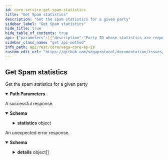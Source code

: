 ```yaml
---
id: core-service-get-spam-statistics
title: "Get Spam statistics"
description: "Get the spam statistics for a given party"
sidebar_label: "Get Spam statistics"
hide_title: true
hide_table_of_contents: true
api: {"parameters":[{"description":"Party ID whose statistics are requested","in":"path","name":"partyId","required":true,"schema":{"type":"string"}}],"responses":{"200":{"content":{"application/json":{"schema":{"properties":{"chainId":{"description":"Chain ID for which the statistics are captured.","type":"string"},"statistics":{"title":"Spam statistics for the party","properties":{"delegations":{"title":"Statistics for delegation transactions made by the party","properties":{"bannedUntil":{"title":"If blocked the timestamp when the party will be unblocked as RFC3339Nano","type":"string"},"countForEpoch":{"format":"uint64","title":"Current transaction count received from the party during this epoch for this policy","type":"string"},"maxForEpoch":{"format":"uint64","title":"Maximum number of transactions allowed for this policy in an epoch","type":"string"},"minTokensRequired":{"title":"Effective minimum number of tokens required to submit a transaction of this type","type":"string"}},"type":"object"},"epochSeq":{"format":"uint64","title":"Epoch in which these statistics apply to","type":"string"},"issueSignatures":{"title":"Statistics for multisig signatures issued for the party","properties":{"bannedUntil":{"title":"If blocked the timestamp when the party will be unblocked as RFC3339Nano","type":"string"},"countForEpoch":{"format":"uint64","title":"Current transaction count received from the party during this epoch for this policy","type":"string"},"maxForEpoch":{"format":"uint64","title":"Maximum number of transactions allowed for this policy in an epoch","type":"string"},"minTokensRequired":{"title":"Effective minimum number of tokens required to submit a transaction of this type","type":"string"}},"type":"object"},"nodeAnnouncements":{"title":"Statistics for node announcement transactions made by the party","properties":{"bannedUntil":{"title":"If blocked the timestamp when the party will be unblocked as RFC3339Nano","type":"string"},"countForEpoch":{"format":"uint64","title":"Current transaction count received from the party during this epoch for this policy","type":"string"},"maxForEpoch":{"format":"uint64","title":"Maximum number of transactions allowed for this policy in an epoch","type":"string"},"minTokensRequired":{"title":"Effective minimum number of tokens required to submit a transaction of this type","type":"string"}},"type":"object"},"pow":{"title":"Statistics for proof of work difficulty observed per block for the party","properties":{"bannedUntil":{"title":"PoW banned until timestamp as RFC3339Nano","type":"string"},"blockStates":{"items":{"properties":{"blockHash":{"title":"Hash of the current block","type":"string"},"blockHeight":{"format":"uint64","title":"Block height for the current Proof of Work state statistics","type":"string"},"difficulty":{"format":"uint64","title":"Base difficulty for this block for when transactions seen < tx_per_block","type":"string"},"expectedDifficulty":{"description":"This is the minimum required difficulty for the next transaction submitted on this block\nif it is possible to submit more transactions on this block, otherwise nil.","format":"uint64","type":"string"},"hashFunction":{"title":"Hashing function used to calculate the block hash","type":"string"},"increasingDifficulty":{"title":"Whether or not this block allows for increasing proof-of-work difficulty if the\ntx-per-block-hash limit has been reached","type":"boolean"},"transactionsSeen":{"format":"uint64","title":"Total number of transactions seen in the block","type":"string"},"txPerBlock":{"format":"uint64","title":"Number of transactions that can have their proof-of-work calculated with this block hash before\neither the difficulty increases, or no more transactions can use this block hash","type":"string"}},"title":"Proof of Work state for a given block","type":"object"},"title":"Block state for each block in scope for PoW calculation","type":"array"},"numberOfPastBlocks":{"format":"uint64","title":"Number of block behind the current block whose hash can be used for proof-of-work calculations","type":"string"}},"type":"object"},"proposals":{"title":"Statistics for proposal transactions made by the party","properties":{"bannedUntil":{"title":"If blocked the timestamp when the party will be unblocked as RFC3339Nano","type":"string"},"countForEpoch":{"format":"uint64","title":"Current transaction count received from the party during this epoch for this policy","type":"string"},"maxForEpoch":{"format":"uint64","title":"Maximum number of transactions allowed for this policy in an epoch","type":"string"},"minTokensRequired":{"title":"Effective minimum number of tokens required to submit a transaction of this type","type":"string"}},"type":"object"},"transfers":{"title":"Statistics for transfer transactions made by the party","properties":{"bannedUntil":{"title":"If blocked the timestamp when the party will be unblocked as RFC3339Nano","type":"string"},"countForEpoch":{"format":"uint64","title":"Current transaction count received from the party during this epoch for this policy","type":"string"},"maxForEpoch":{"format":"uint64","title":"Maximum number of transactions allowed for this policy in an epoch","type":"string"},"minTokensRequired":{"title":"Effective minimum number of tokens required to submit a transaction of this type","type":"string"}},"type":"object"},"votes":{"title":"Statistics for proposal votes made by the party","properties":{"bannedUntil":{"title":"If blocked the timestamp when the party will be unblocked as RFC3339Nano","type":"string"},"maxForEpoch":{"format":"uint64","title":"Maximum number of votes per proposal allowed in an epoch","type":"string"},"statistics":{"items":{"description":"Vote statistics for the voting spam policies\nwhich are calculated as a ratio of the total votes\nthat have been rejected.","properties":{"countForEpoch":{"format":"uint64","title":"Current vote count received from the party for the given proposal during this epoch","type":"string"},"minTokensRequired":{"title":"Effective minimum number of tokens required to vote on the proposal","type":"string"},"proposal":{"description":"Unique ID of the proposal being voted on by the party.","type":"string"}},"type":"object"},"title":"List of statistics for proposals voted on by the party","type":"array"}},"type":"object"}},"type":"object"}},"title":"Response containing all the spam statistics of a party for the current epoch","type":"object"}}},"description":"A successful response."},"default":{"content":{"application/json":{"schema":{"properties":{"code":{"format":"int32","type":"integer"},"details":{"items":{"additionalProperties":{},"properties":{"@type":{"type":"string"}},"type":"object"},"type":"array"},"message":{"type":"string"}},"type":"object"}}},"description":"An unexpected error response."}},"tags":["CoreService"],"description":"Get the spam statistics for a given party","operationId":"CoreService_GetSpamStatistics","method":"get","path":"/statistics/spam/{partyId}","servers":[{"url":"https://n06.testnet.vega.xyz","description":"n06"},{"url":"https://n07.testnet.vega.xyz","description":"n07"}],"info":{"title":"Vega core APIs","version":"v0.71.4"},"postman":{"name":"Get Spam statistics","description":{"content":"Get the spam statistics for a given party","type":"text/plain"},"url":{"path":["statistics","spam",":partyId"],"host":["{{baseUrl}}"],"query":[],"variable":[{"disabled":false,"description":{"content":"(Required) Party ID whose statistics are requested","type":"text/plain"},"type":"any","value":"","key":"partyId"}]},"header":[{"key":"Accept","value":"application/json"}],"method":"GET"}}
sidebar_class_name: "get api-method"
info_path: api/rest/core/vega-core-ap-is
custom_edit_url: "https://github.com/vegaprotocol/documentation/issues/new?labels=documentation&title=[Documentation] Requesting changes to 'Get Spam statistics' (core-service-get-spam-statistics)"
---
```



## Get Spam statistics



Get the spam statistics for a given party

<details style={{"marginBottom":"1rem"}} data-collapsed={false} open={true}><summary style={{}}><strong>Path Parameters</strong></summary><div><ul><ParamsItem className={"paramsItem"} param={{"description":"Party ID whose statistics are requested","in":"path","name":"partyId","required":true,"schema":{"type":"string"}}}></ParamsItem></ul></div></details><div><ApiTabs><TabItem label={"200"} value={"200"}><div>

A successful response.

</div><div><MimeTabs schemaType={"response"}><TabItem label={"application/json"} value={"application/json"}><SchemaTabs><TabItem label={"Schema"} value={"Schema"}><details style={{}} data-collapsed={false} open={true}><summary style={{"textAlign":"left"}}><strong>Schema</strong></summary><div style={{"textAlign":"left","marginLeft":"1rem"}}></div><ul style={{"marginLeft":"1rem"}}><SchemaItem collapsible={false} name={"chainId"} required={false} schemaDescription={"Chain ID for which the statistics are captured."} schemaName={"string"} qualifierMessage={undefined} defaultValue={undefined}></SchemaItem><SchemaItem collapsible={true} className={"schemaItem"}><details style={{}}><summary style={{}}><strong>statistics</strong><span style={{"opacity":"0.6"}}> object</span></summary><div style={{"marginLeft":"1rem"}}><SchemaItem collapsible={true} className={"schemaItem"}><details style={{}}><summary style={{}}><strong>delegations</strong><span style={{"opacity":"0.6"}}> object</span></summary><div style={{"marginLeft":"1rem"}}><SchemaItem collapsible={false} name={"bannedUntil"} required={false} schemaDescription={undefined} schemaName={"If blocked the timestamp when the party will be unblocked as RFC3339Nano"} qualifierMessage={undefined} defaultValue={undefined}></SchemaItem><SchemaItem collapsible={false} name={"countForEpoch"} required={false} schemaDescription={undefined} schemaName={"uint64"} qualifierMessage={undefined} defaultValue={undefined}></SchemaItem><SchemaItem collapsible={false} name={"maxForEpoch"} required={false} schemaDescription={undefined} schemaName={"uint64"} qualifierMessage={undefined} defaultValue={undefined}></SchemaItem><SchemaItem collapsible={false} name={"minTokensRequired"} required={false} schemaDescription={undefined} schemaName={"Effective minimum number of tokens required to submit a transaction of this type"} qualifierMessage={undefined} defaultValue={undefined}></SchemaItem></div></details></SchemaItem><SchemaItem collapsible={false} name={"epochSeq"} required={false} schemaDescription={undefined} schemaName={"uint64"} qualifierMessage={undefined} defaultValue={undefined}></SchemaItem><SchemaItem collapsible={true} className={"schemaItem"}><details style={{}}><summary style={{}}><strong>issueSignatures</strong><span style={{"opacity":"0.6"}}> object</span></summary><div style={{"marginLeft":"1rem"}}><SchemaItem collapsible={false} name={"bannedUntil"} required={false} schemaDescription={undefined} schemaName={"If blocked the timestamp when the party will be unblocked as RFC3339Nano"} qualifierMessage={undefined} defaultValue={undefined}></SchemaItem><SchemaItem collapsible={false} name={"countForEpoch"} required={false} schemaDescription={undefined} schemaName={"uint64"} qualifierMessage={undefined} defaultValue={undefined}></SchemaItem><SchemaItem collapsible={false} name={"maxForEpoch"} required={false} schemaDescription={undefined} schemaName={"uint64"} qualifierMessage={undefined} defaultValue={undefined}></SchemaItem><SchemaItem collapsible={false} name={"minTokensRequired"} required={false} schemaDescription={undefined} schemaName={"Effective minimum number of tokens required to submit a transaction of this type"} qualifierMessage={undefined} defaultValue={undefined}></SchemaItem></div></details></SchemaItem><SchemaItem collapsible={true} className={"schemaItem"}><details style={{}}><summary style={{}}><strong>nodeAnnouncements</strong><span style={{"opacity":"0.6"}}> object</span></summary><div style={{"marginLeft":"1rem"}}><SchemaItem collapsible={false} name={"bannedUntil"} required={false} schemaDescription={undefined} schemaName={"If blocked the timestamp when the party will be unblocked as RFC3339Nano"} qualifierMessage={undefined} defaultValue={undefined}></SchemaItem><SchemaItem collapsible={false} name={"countForEpoch"} required={false} schemaDescription={undefined} schemaName={"uint64"} qualifierMessage={undefined} defaultValue={undefined}></SchemaItem><SchemaItem collapsible={false} name={"maxForEpoch"} required={false} schemaDescription={undefined} schemaName={"uint64"} qualifierMessage={undefined} defaultValue={undefined}></SchemaItem><SchemaItem collapsible={false} name={"minTokensRequired"} required={false} schemaDescription={undefined} schemaName={"Effective minimum number of tokens required to submit a transaction of this type"} qualifierMessage={undefined} defaultValue={undefined}></SchemaItem></div></details></SchemaItem><SchemaItem collapsible={true} className={"schemaItem"}><details style={{}}><summary style={{}}><strong>pow</strong><span style={{"opacity":"0.6"}}> object</span></summary><div style={{"marginLeft":"1rem"}}><SchemaItem collapsible={false} name={"bannedUntil"} required={false} schemaDescription={undefined} schemaName={"PoW banned until timestamp as RFC3339Nano"} qualifierMessage={undefined} defaultValue={undefined}></SchemaItem><SchemaItem collapsible={true} className={"schemaItem"}><details style={{}}><summary style={{}}><strong>blockStates</strong><span style={{"opacity":"0.6"}}> object[]</span></summary><div style={{"marginLeft":"1rem"}}><SchemaItem collapsible={false} name={"blockHash"} required={false} schemaDescription={undefined} schemaName={"Hash of the current block"} qualifierMessage={undefined} defaultValue={undefined}></SchemaItem><SchemaItem collapsible={false} name={"blockHeight"} required={false} schemaDescription={undefined} schemaName={"uint64"} qualifierMessage={undefined} defaultValue={undefined}></SchemaItem><SchemaItem collapsible={false} name={"difficulty"} required={false} schemaDescription={undefined} schemaName={"uint64"} qualifierMessage={undefined} defaultValue={undefined}></SchemaItem><SchemaItem collapsible={false} name={"expectedDifficulty"} required={false} schemaDescription={"This is the minimum required difficulty for the next transaction submitted on this block\nif it is possible to submit more transactions on this block, otherwise nil."} schemaName={"uint64"} qualifierMessage={undefined} defaultValue={undefined}></SchemaItem><SchemaItem collapsible={false} name={"hashFunction"} required={false} schemaDescription={undefined} schemaName={"Hashing function used to calculate the block hash"} qualifierMessage={undefined} defaultValue={undefined}></SchemaItem><SchemaItem collapsible={false} name={"increasingDifficulty"} required={false} schemaDescription={undefined} schemaName={"Whether or not this block allows for increasing proof-of-work difficulty if the\ntx-per-block-hash limit has been reached"} qualifierMessage={undefined} defaultValue={undefined}></SchemaItem><SchemaItem collapsible={false} name={"transactionsSeen"} required={false} schemaDescription={undefined} schemaName={"uint64"} qualifierMessage={undefined} defaultValue={undefined}></SchemaItem><SchemaItem collapsible={false} name={"txPerBlock"} required={false} schemaDescription={undefined} schemaName={"uint64"} qualifierMessage={undefined} defaultValue={undefined}></SchemaItem></div></details></SchemaItem><SchemaItem collapsible={false} name={"numberOfPastBlocks"} required={false} schemaDescription={undefined} schemaName={"uint64"} qualifierMessage={undefined} defaultValue={undefined}></SchemaItem></div></details></SchemaItem><SchemaItem collapsible={true} className={"schemaItem"}><details style={{}}><summary style={{}}><strong>proposals</strong><span style={{"opacity":"0.6"}}> object</span></summary><div style={{"marginLeft":"1rem"}}><SchemaItem collapsible={false} name={"bannedUntil"} required={false} schemaDescription={undefined} schemaName={"If blocked the timestamp when the party will be unblocked as RFC3339Nano"} qualifierMessage={undefined} defaultValue={undefined}></SchemaItem><SchemaItem collapsible={false} name={"countForEpoch"} required={false} schemaDescription={undefined} schemaName={"uint64"} qualifierMessage={undefined} defaultValue={undefined}></SchemaItem><SchemaItem collapsible={false} name={"maxForEpoch"} required={false} schemaDescription={undefined} schemaName={"uint64"} qualifierMessage={undefined} defaultValue={undefined}></SchemaItem><SchemaItem collapsible={false} name={"minTokensRequired"} required={false} schemaDescription={undefined} schemaName={"Effective minimum number of tokens required to submit a transaction of this type"} qualifierMessage={undefined} defaultValue={undefined}></SchemaItem></div></details></SchemaItem><SchemaItem collapsible={true} className={"schemaItem"}><details style={{}}><summary style={{}}><strong>transfers</strong><span style={{"opacity":"0.6"}}> object</span></summary><div style={{"marginLeft":"1rem"}}><SchemaItem collapsible={false} name={"bannedUntil"} required={false} schemaDescription={undefined} schemaName={"If blocked the timestamp when the party will be unblocked as RFC3339Nano"} qualifierMessage={undefined} defaultValue={undefined}></SchemaItem><SchemaItem collapsible={false} name={"countForEpoch"} required={false} schemaDescription={undefined} schemaName={"uint64"} qualifierMessage={undefined} defaultValue={undefined}></SchemaItem><SchemaItem collapsible={false} name={"maxForEpoch"} required={false} schemaDescription={undefined} schemaName={"uint64"} qualifierMessage={undefined} defaultValue={undefined}></SchemaItem><SchemaItem collapsible={false} name={"minTokensRequired"} required={false} schemaDescription={undefined} schemaName={"Effective minimum number of tokens required to submit a transaction of this type"} qualifierMessage={undefined} defaultValue={undefined}></SchemaItem></div></details></SchemaItem><SchemaItem collapsible={true} className={"schemaItem"}><details style={{}}><summary style={{}}><strong>votes</strong><span style={{"opacity":"0.6"}}> object</span></summary><div style={{"marginLeft":"1rem"}}><SchemaItem collapsible={false} name={"bannedUntil"} required={false} schemaDescription={undefined} schemaName={"If blocked the timestamp when the party will be unblocked as RFC3339Nano"} qualifierMessage={undefined} defaultValue={undefined}></SchemaItem><SchemaItem collapsible={false} name={"maxForEpoch"} required={false} schemaDescription={undefined} schemaName={"uint64"} qualifierMessage={undefined} defaultValue={undefined}></SchemaItem><SchemaItem collapsible={true} className={"schemaItem"}><details style={{}}><summary style={{}}><strong>statistics</strong><span style={{"opacity":"0.6"}}> object[]</span></summary><div style={{"marginLeft":"1rem"}}><SchemaItem collapsible={false} name={"countForEpoch"} required={false} schemaDescription={undefined} schemaName={"uint64"} qualifierMessage={undefined} defaultValue={undefined}></SchemaItem><SchemaItem collapsible={false} name={"minTokensRequired"} required={false} schemaDescription={undefined} schemaName={"Effective minimum number of tokens required to vote on the proposal"} qualifierMessage={undefined} defaultValue={undefined}></SchemaItem><SchemaItem collapsible={false} name={"proposal"} required={false} schemaDescription={"Unique ID of the proposal being voted on by the party."} schemaName={"string"} qualifierMessage={undefined} defaultValue={undefined}></SchemaItem></div></details></SchemaItem></div></details></SchemaItem></div></details></SchemaItem></ul></details></TabItem><TabItem label={"Example (from schema)"} value={"Example (from schema)"}><ResponseSamples responseExample={"{\n  \"chainId\": \"string\",\n  \"statistics\": {\n    \"delegations\": {\n      \"bannedUntil\": \"string\",\n      \"countForEpoch\": \"string\",\n      \"maxForEpoch\": \"string\",\n      \"minTokensRequired\": \"string\"\n    },\n    \"epochSeq\": \"string\",\n    \"issueSignatures\": {\n      \"bannedUntil\": \"string\",\n      \"countForEpoch\": \"string\",\n      \"maxForEpoch\": \"string\",\n      \"minTokensRequired\": \"string\"\n    },\n    \"nodeAnnouncements\": {\n      \"bannedUntil\": \"string\",\n      \"countForEpoch\": \"string\",\n      \"maxForEpoch\": \"string\",\n      \"minTokensRequired\": \"string\"\n    },\n    \"pow\": {\n      \"bannedUntil\": \"string\",\n      \"blockStates\": [\n        {\n          \"blockHash\": \"string\",\n          \"blockHeight\": \"string\",\n          \"difficulty\": \"string\",\n          \"expectedDifficulty\": \"string\",\n          \"hashFunction\": \"string\",\n          \"increasingDifficulty\": true,\n          \"transactionsSeen\": \"string\",\n          \"txPerBlock\": \"string\"\n        }\n      ],\n      \"numberOfPastBlocks\": \"string\"\n    },\n    \"proposals\": {\n      \"bannedUntil\": \"string\",\n      \"countForEpoch\": \"string\",\n      \"maxForEpoch\": \"string\",\n      \"minTokensRequired\": \"string\"\n    },\n    \"transfers\": {\n      \"bannedUntil\": \"string\",\n      \"countForEpoch\": \"string\",\n      \"maxForEpoch\": \"string\",\n      \"minTokensRequired\": \"string\"\n    },\n    \"votes\": {\n      \"bannedUntil\": \"string\",\n      \"maxForEpoch\": \"string\",\n      \"statistics\": [\n        {\n          \"countForEpoch\": \"string\",\n          \"minTokensRequired\": \"string\",\n          \"proposal\": \"string\"\n        }\n      ]\n    }\n  }\n}"} language={"json"}></ResponseSamples></TabItem></SchemaTabs></TabItem></MimeTabs></div></TabItem><TabItem label={"default"} value={"default"}><div>

An unexpected error response.

</div><div><MimeTabs schemaType={"response"}><TabItem label={"application/json"} value={"application/json"}><SchemaTabs><TabItem label={"Schema"} value={"Schema"}><details style={{}} data-collapsed={false} open={true}><summary style={{"textAlign":"left"}}><strong>Schema</strong></summary><div style={{"textAlign":"left","marginLeft":"1rem"}}></div><ul style={{"marginLeft":"1rem"}}><SchemaItem collapsible={false} name={"code"} required={false} schemaDescription={undefined} schemaName={"int32"} qualifierMessage={undefined} defaultValue={undefined}></SchemaItem><SchemaItem collapsible={true} className={"schemaItem"}><details style={{}}><summary style={{}}><strong>details</strong><span style={{"opacity":"0.6"}}> object[]</span></summary><div style={{"marginLeft":"1rem"}}><SchemaItem collapsible={false} name={"@type"} required={false} schemaDescription={undefined} schemaName={"string"} qualifierMessage={undefined} defaultValue={undefined}></SchemaItem></div></details></SchemaItem><SchemaItem collapsible={false} name={"message"} required={false} schemaDescription={undefined} schemaName={"string"} qualifierMessage={undefined} defaultValue={undefined}></SchemaItem></ul></details></TabItem><TabItem label={"Example (from schema)"} value={"Example (from schema)"}><ResponseSamples responseExample={"{\n  \"code\": 0,\n  \"details\": [\n    {\n      \"@type\": \"string\"\n    }\n  ],\n  \"message\": \"string\"\n}"} language={"json"}></ResponseSamples></TabItem></SchemaTabs></TabItem></MimeTabs></div></TabItem></ApiTabs></div>
